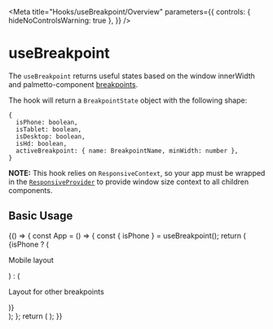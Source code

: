 
<Meta
  title="Hooks/useBreakpoint/Overview"
  parameters={{
    controls: { hideNoControlsWarning: true },
  }}
/>

# useBreakpoint

The `useBreakpoint` returns useful states based on the window innerWidth and palmetto-component [breakpoints]().

The hook will return a `BreakpointState` object with the following shape:

```
{
  isPhone: boolean,
  isTablet: boolean,
  isDesktop: boolean,
  isHd: boolean,
  activeBreakpoint: { name: BreakpointName, minWidth: number },
}
```
**NOTE:** This hook relies on `ResponsiveContext`, so your app must be wrapped in the [`ResponsiveProvider`]() to provide window size context to all children components.

## Basic Usage

<Canvas isExpanded>
  <Story name="Basic Usage">
    {() => {
      const App = () => {
        const { isPhone } = useBreakpoint();
        return (
          <div>
            {isPhone ? (
              <p>Mobile layout</p>
            ) : (
              <p>Layout for other breakpoints</p>
            )}
          </div>
        );
      };     
      return (
        <ResponsiveProvider>
          <App />
        </ResponsiveProvider>
      );
    }}
  </Story>
</Canvas>
